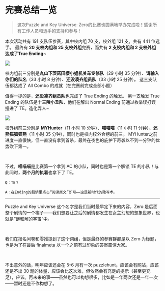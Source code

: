 # 完赛总结一览

> 这次Puzzle and Key Universe: Zero的比赛也圆满地举办完成啦！感谢所有工作人员和选手的支持和参与！

本次活动共有 191 支队伍参赛，其中校内组 70 支，校外组 121 支，共有 441 位选手。
最终有 **20 支校内组和 25 支校外组**完赛，而共有 **2 支校内组和 2 支校外组达成了True Ending\~**

![](./02-wan-sai-zong-jie-yi-lan.assets/image_1.webp)

校内组前三分别是**丸山下茨菇田樱小姐机关车专修队**（29 小时 35 分钟）、**请输入你们的队名**（33 小时 8 分钟）、**还没凑齐组员队**（33 小时 25 分钟）。
这三支队伍都达成了 All Combo 的成就（在完赛前完成全部小题）

值得一提的是，**还没凑齐组员队**也完成了 True Ending 的触发。
另一支触发 True Ending 的队伍是**十三陵小丑队**，他们在解出 Normal Ending 前通过枚举误打误撞进了 TE。造化弄人\~

![](./02-wan-sai-zong-jie-yi-lan.assets/image_2.webp)

校外组前三分别是 **MYHunter**（11 小时 10 分钟）、**喵喵喵**（11 小时 11 分钟）、**还熊猫狐猫熊**（11 小时 35 分钟），同时也是校内校外合榜的前三。
MYHunter之前进度一直很快，但一直没有拿到首杀，最终在夜色的庇护下奇袭以不到一分钟的优势砍下第一。

<br />

不过，**喵喵喵**是比赛第一个拿到 AC 的小队，同时也是第一个解锁 TE 的小队！与此同时，**两个月的执着**也拿下了 TE。

<div className="text-purple-700">

    Q：TE？

    A：在Ending的剧情里点击“阅读原文”即可——这是新时代的隐写术。

</div>

---

Puzzle and Key Universe 这个名字是我们当时最早定下来的内容，Zero 是后面整个剧情的一个楔子——我们想要让之后的剧情都发生在女主幻想的想象世界，也就是“谜和解的宇宙”中。

<br />

我们在报名问卷和零推提到了这个词组，但是最终的参赛群都是以 Zero 为标题，也是为了在最后 finalmeta 以一个之前有过印象的答案震惊大家。

<br />

不出意外的话，明年<span className="text-purple-700 font-bold">应该还会在 5-6 月有一次 puzzlehunt，应该会有网站，应该还是不出 30 题的体量，应该会比这次难，但依然会有充足的提示（甚至更充足）</span>，应该。再未来的事——虽然也可以构想很多，比如是一年两次还是一年一次——暂时还是不作构想了。

